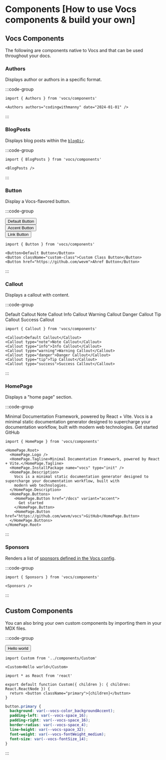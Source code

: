 
# Components [How to use Vocs components & build your own]

## Vocs Components

The following are components native to Vocs and that can be used throughout your docs.

### Authors

Displays author or authors in a specific format.

:::code-group

<div data-title="Preview">
  <Authors authors="codingwithmanny" date="2024-01-01" />
</div>

```mdx [index.mdx]
import { Authors } from 'vocs/components'

<Authors authors="codingwithmanny" date="2024-01-01" />
```

:::

### BlogPosts

Displays blog posts within the [`blogDir`](/docs/api/config#blogdir).

:::code-group

<div data-title="Preview">
  <BlogPosts />
</div>

```mdx [index.mdx]
import { BlogPosts } from 'vocs/components'

<BlogPosts />
```

:::

### Button

Display a Vocs-flavored button.

:::code-group

<div data-title="Preview">
  <div style={{ display: 'flex' }}>
    <Button>Default Button</Button>
    <div style={{ width: 8 }} />
    <Button variant="accent">Accent Button</Button>
    <div style={{ width: 8 }} />
    <Button href="https://github.com/wevm">Link Button</Button>
  </div>
</div>

```mdx [index.mdx]
import { Button } from 'vocs/components'

<Button>Default Button</Button>
<Button className="custom-class">Custom Class Button</Button>
<Button href="https://github.com/wevm">Ahref Button</Button>
```

:::

### Callout

Displays a callout with content.

:::code-group

<div data-title="Preview">
  <div style={{ display: 'flex', flexDirection: 'column', gap: 8 }}>
    <Callout>Default Callout</Callout>
    <Callout type="note">Note Callout</Callout>
    <Callout type="info">Info Callout</Callout>
    <Callout type="warning">Warning Callout</Callout>
    <Callout type="danger">Danger Callout</Callout>
    <Callout type="tip">Tip Callout</Callout>
    <Callout type="success">Success Callout</Callout>
  </div>
</div>

```mdx [index.mdx]
import { Callout } from 'vocs/components'

<Callout>Default Callout</Callout>
<Callout type="note">Note Callout</Callout>
<Callout type="info">Info Callout</Callout>
<Callout type="warning">Warning Callout</Callout>
<Callout type="danger">Danger Callout</Callout>
<Callout type="tip">Tip Callout</Callout>
<Callout type="success">Success Callout</Callout>
```

:::

### HomePage

Displays a "home page" section.

:::code-group

<div data-title="Preview">
  <HomePage.Root>
    <HomePage.Logo />
    <HomePage.Tagline>Minimal Documentation Framework, powered by React + Vite.</HomePage.Tagline>
    <HomePage.InstallPackage name="vocs" type="init" />
    <HomePage.Description>
      Vocs is a minimal static documentation generator designed to supercharge your documentation workflow, built with
      modern web technologies.
    </HomePage.Description>
    <HomePage.Buttons>
      <HomePage.Button href="/docs" variant="accent">
        Get started
      </HomePage.Button>
      <HomePage.Button href="https://github.com/wevm/vocs">GitHub</HomePage.Button>
    </HomePage.Buttons>
  </HomePage.Root>
</div>

```mdx [index.mdx]
import { HomePage } from 'vocs/components'

<HomePage.Root>
  <HomePage.Logo />
  <HomePage.Tagline>Minimal Documentation Framework, powered by React + Vite.</HomePage.Tagline>
  <HomePage.InstallPackage name="vocs" type="init" />
  <HomePage.Description>
    Vocs is a minimal static documentation generator designed to supercharge your documentation workflow, built with
    modern web technologies.
  </HomePage.Description>
  <HomePage.Buttons>
    <HomePage.Button href="/docs" variant="accent">
      Get started
    </HomePage.Button>
    <HomePage.Button href="https://github.com/wevm/vocs">GitHub</HomePage.Button>
  </HomePage.Buttons>
</HomePage.Root>
```

:::

### Sponsors

Renders a list of [sponsors defined in the Vocs config](/docs/api/config#sponsors).

:::code-group

<div data-title="Preview">
  <Sponsors />
</div>

```mdx [index.mdx]
import { Sponsors } from 'vocs/components'

<Sponsors />
```

:::

## Custom Components

You can also bring your own custom components by importing them in your MDX files.

:::code-group

<div data-title="Preview">
  <button
    style={{
      background: 'var(--vocs-color_backgroundAccent)',
      paddingLeft: 'var(--vocs-space_16)',
      paddingRight: 'var(--vocs-space_16)',
      borderRadius: 'var(--vocs-space_4)',
      lineHeight: 'var(--vocs-space_32)',
      fontWeight: 'var(--vocs-fontWeight_medium)',
      fontSize: 'var(--vocs-fontSize_14)'
    }}
    type="button"
  >
    Hello world
  </button>
</div>

```mdx [pages/index.mdx]
import Custom from '../components/Custom'

<Custom>Hello world</Custom>
```

```tsx [components/Custom.tsx]
import * as React from 'react'

export default function Custom({ children }: { children: React.ReactNode }) {
  return <button className="primary">{children}</button>
}
```

```css [styles.css]
button.primary {
  background: var(--vocs-color_backgroundAccent);
  padding-left: var(--vocs-space_16);
  padding-right: var(--vocs-space_16);
  border-radius: var(--vocs-space_4);
  line-height: var(--vocs-space_32);
  font-weight: var(--vocs-fontWeight_medium);
  font-size: var(--vocs-fontSize_14);
}
```

:::
